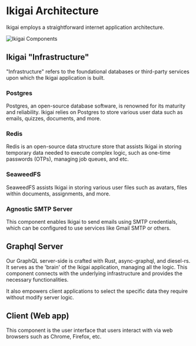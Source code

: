 # Ikigai Architecture

Ikigai employs a straightforward internet application architecture.

![Ikigai Components](/architecture.png)

## Ikigai "Infrastructure"

"Infrastructure" refers to the foundational databases or third-party services upon which the Ikigai application is built.

### Postgres

Postgres, an open-source database software, is renowned for its maturity and reliability.
Ikigai relies on Postgres to store various user data such as emails, quizzes, documents, and more.

### Redis

Redis is an open-source data structure store that assists Ikigai in storing temporary data needed to execute complex logic, such as one-time passwords (OTPs), managing job queues, and etc.

### SeaweedFS

SeaweedFS assists Ikigai in storing various user files such as avatars, files within documents, assignments, and more.

### Agnostic SMTP Server

This component enables Ikigai to send emails using SMTP credentials, which can be configured to use services like Gmail SMTP or others.

## Graphql Server

Our GraphQL server-side is crafted with Rust, async-graphql, and diesel-rs. It serves as the 'brain' of the Ikigai application, managing all the logic.
This component connects with the underlying infrastructure and provides the necessary functionalities.

It also empowers client applications to select the specific data they require without modify server logic.

## Client (Web app)

This component is the user interface that users interact with via web browsers such as Chrome, Firefox, etc.
